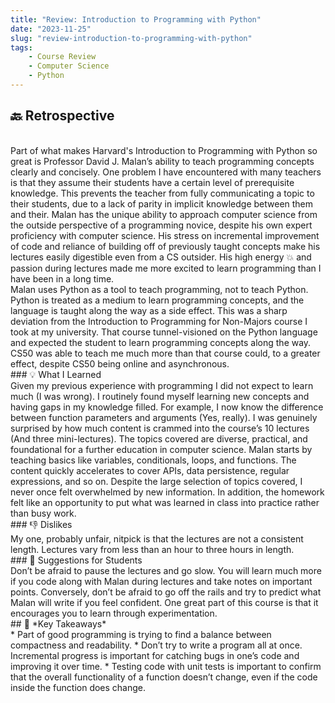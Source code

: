 ```yaml
---
title: "Review: Introduction to Programming with Python"
date: "2023-11-25"
slug: "review-introduction-to-programming-with-python"
tags:
    - Course Review
    - Computer Science
    - Python
---
```


## 🔙 Retrospective
<br />
Part of what makes Harvard's Introduction to Programming with Python so great is Professor David J. Malan’s ability to teach programming concepts clearly and concisely. One problem I have encountered with many teachers is that they assume their students have a certain level of prerequisite knowledge. This prevents the teacher from fully communicating a topic to their students, due to a lack of parity in implicit knowledge between them and their. Malan has the unique ability to approach computer science from the outside perspective of a programming novice, despite his own expert proficiency with computer science. His stress on incremental improvement of code and reliance of building off of previously taught concepts make his lectures easily digestible even from a CS outsider. His high energy 💥 and passion during lectures made me more excited to learn programming than I have been in a long time.
<br />
Malan uses Python as a tool to teach programming, not to teach Python. Python is treated as a medium to learn programming concepts, and the language is taught along the way as a side effect. This was a sharp deviation from the Introduction to Programming for Non-Majors course I took at my university. That course tunnel-visioned on the Python language and expected the student to learn programming concepts along the way. CS50 was able to teach me much more than that course could, to a greater effect, despite CS50 being online and asynchronous.
<br />
### 💡 What I Learned
<br />
Given my previous experience with programming I did not expect to learn much (I was wrong). I routinely found myself learning new concepts and having gaps in my knowledge filled. For example, I now know the difference between function parameters and arguments (Yes, really). I was genuinely surprised by how much content is crammed into the course’s 10 lectures (And three mini-lectures). The topics covered are diverse, practical, and foundational for a further education in computer science. Malan starts by teaching basics like variables, conditionals, loops, and functions. The content quickly accelerates to cover APIs, data persistence, regular expressions, and so on. Despite the large selection of topics covered, I never once felt overwhelmed by new information. In addition, the homework felt like an opportunity to put what was learned in class into practice rather than busy work.
<br />
### 👎 Dislikes
<br />
My one, probably unfair, nitpick is that the lectures are not a consistent length. Lectures vary from less than an hour to three hours in length.
<br />
### 🤔 Suggestions for Students
<br />
Don’t be afraid to pause the lectures and go slow. You will learn much more if you code along with Malan during lectures and take notes on important points. Conversely, don’t be afraid to go off the rails and try to predict what Malan will write if you feel confident. One great part of this course is that it encourages you to learn through experimentation.
<br />
## 🔑 *Key Takeaways*
<br />
* Part of good programming is trying to find a balance between compactness and readability.
* Don’t try to write a program all at once. Incremental progress is important for catching bugs in one’s code and improving it over time.
* Testing code with unit tests is important to confirm that the overall functionality of a function doesn’t change, even if the code inside the function does change.